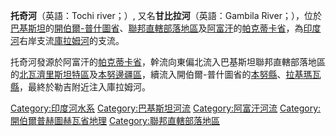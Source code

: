 '''托奇河'''（英語：Tochi river；{{Lang-ur|دریائے توچی}}）, 又名'''甘比拉河'''（英語：Gambila River；{{lang-ur|دریائے گمبیلا}}），位於[[巴基斯坦|巴基斯坦]]的[[開伯爾-普什圖省|開伯爾-普什圖省]]、[[聯邦直轄部落地區|聯邦直轄部落地區]]及[[阿富汗|阿富汗]]的[[帕克蒂卡省|帕克蒂卡省]]，為[[印度河|印度河]]右岸支流[[庫拉姆河|庫拉姆河]]的支流。

托奇河發源於阿富汗的[[帕克蒂卡省|帕克蒂卡省]]，幹流向東偏北流入巴基斯坦聯邦直轄部落地區的[[北瓦濟里斯坦特區|北瓦濟里斯坦特區]]及[[本努邊疆區|本努邊疆區]]，續流入開伯爾-普什圖省的[[本努縣|本努縣]]、[[拉基瑪瓦縣|拉基瑪瓦縣]]，最終於勒吉附近注入庫拉姆河。

[[Category:印度河水系|Category:印度河水系]]
[[Category:巴基斯坦河流|Category:巴基斯坦河流]]
[[Category:阿富汗河流|Category:阿富汗河流]]
[[Category:開伯爾普赫圖赫瓦省地理|Category:開伯爾普赫圖赫瓦省地理]]
[[Category:聯邦直轄部落地區|Category:聯邦直轄部落地區]]